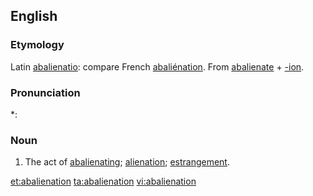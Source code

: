 ==English==

===Etymology===
Latin [[abalienatio]]: compare French [[abaliénation]]. From [[abalienate]] + [[-ion]].

===Pronunciation===
*: {{rhymes|eɪʃǝn}}

===Noun===
{{en-noun}}

# {{obsolete}} The act of [[abalienating]]; [[alienation]]; [[estrangement]].

[[et:abalienation]]
[[ta:abalienation]]
[[vi:abalienation]]
